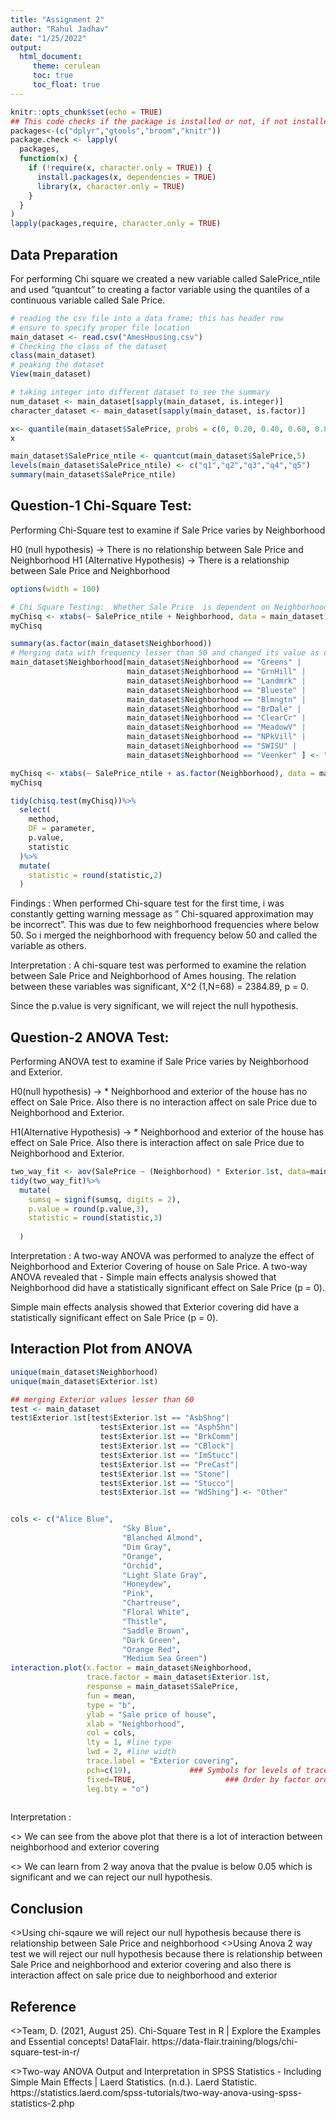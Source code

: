 ```yaml
---
title: "Assignment 2"
author: "Rahul Jadhav"
date: "1/25/2022"
output:
  html_document:
     theme: cerulean
     toc: true
     toc_float: true
---
```


```r
knitr::opts_chunk$set(echo = TRUE)
## This code checks if the package is installed or not, if not installed it will install them
packages<-(c("dplyr","gtools","broom","knitr"))
package.check <- lapply(
  packages,
  function(x) {
    if (!require(x, character.only = TRUE)) {
      install.packages(x, dependencies = TRUE)
      library(x, character.only = TRUE)
    }
  }
)
lapply(packages,require, character.only = TRUE)


```



## Data Preparation

For performing Chi square we created a new variable called SalePrice_ntile and used "quantcut" to creating a factor variable using the quantiles of a continuous variable called Sale Price.


```r
# reading the csv file into a data frame; this has header row
# ensure to specify proper file location
main_dataset <- read.csv("AmesHousing.csv")
# Checking the class of the dataset
class(main_dataset)
# peaking the dataset
View(main_dataset)
```

```r
# taking integer into different dataset to see the summary
num_dataset <- main_dataset[sapply(main_dataset, is.integer)]
character_dataset <- main_dataset[sapply(main_dataset, is.factor)]
```

```r
x<- quantile(main_dataset$SalePrice, probs = c(0, 0.20, 0.40, 0.60, 0.80, 1))
x

main_dataset$SalePrice_ntile <- quantcut(main_dataset$SalePrice,5)
levels(main_dataset$SalePrice_ntile) <- c("q1","q2","q3","q4","q5")
summary(main_dataset$SalePrice_ntile)

```


## Question-1 Chi-Square Test: 
Performing Chi-Square test to examine if Sale Price varies by Neighborhood

H0 (null hypothesis)        -> There is no relationship between Sale Price and Neighborhood
H1 (Alternative Hypothesis) -> There is a relationship between Sale Price and Neighborhood


```r
options(width = 100)

# Chi Square Testing:  Whether Sale Price  is dependent on Neighborhood
myChisq <- xtabs(~ SalePrice_ntile + Neighborhood, data = main_dataset)
myChisq

summary(as.factor(main_dataset$Neighborhood))
# Merging data with frequency lesser than 50 and changed its value as others
main_dataset$Neighborhood[main_dataset$Neighborhood == "Greens" |
                          main_dataset$Neighborhood == "GrnHill" | 
                          main_dataset$Neighborhood == "Landmrk" | 
                          main_dataset$Neighborhood == "Blueste" | 
                          main_dataset$Neighborhood == "Blmngtn" | 
                          main_dataset$Neighborhood == "BrDale" | 
                          main_dataset$Neighborhood == "ClearCr" | 
                          main_dataset$Neighborhood == "MeadowV" | 
                          main_dataset$Neighborhood == "NPkVill" | 
                          main_dataset$Neighborhood == "SWISU" | 
                          main_dataset$Neighborhood == "Veenker" ] <- "Other"

myChisq <- xtabs(~ SalePrice_ntile + as.factor(Neighborhood), data = main_dataset)
myChisq

tidy(chisq.test(myChisq))%>%
  select(
    method,
    DF = parameter,
    p.value,
    statistic
  )%>%
  mutate(
    statistic = round(statistic,2)
  )

```
Findings :
When performed Chi-square test for the first time, i was constantly getting warning message as " Chi-squared approximation may be incorrect". This was due to few neighborhood frequencies where below 50. So i merged the neighborhood with frequency below 50 and called the variable as others.

Interpretation :
A chi-square test was performed to examine the relation between Sale Price and Neighborhood of Ames housing. The relation between these variables was significant, X^2 (1,N=68) = 2384.89, p = 0. 

Since the p.value is very significant, we will reject the null hypothesis.


## Question-2 ANOVA Test: 
Performing ANOVA test to examine if Sale Price varies by Neighborhood and Exterior.

H0(null hypothesis) -> 
  * Neighborhood and exterior of the house has no effect on Sale Price. Also there is no interaction affect on sale Price due to Neighborhood and Exterior.
  
H1(Alternative Hypothesis) ->
  * Neighborhood and exterior of the house has effect on Sale Price. Also there is interaction affect on sale Price due to Neighborhood and Exterior.


```r

two_way_fit <- aov(SalePrice ~ (Neighborhood) * Exterior.1st, data=main_dataset)
tidy(two_way_fit)%>%
  mutate(
    sumsq = signif(sumsq, digits = 2),
    p.value = round(p.value,3),
    statistic = round(statistic,3)
    
  )

```
Interpretation :
A two-way ANOVA was performed to analyze the effect of Neighborhood and Exterior Covering of house on Sale Price.
A two-way ANOVA revealed that -
Simple main effects analysis showed that Neighborhood did have a statistically significant effect on Sale Price (p = 0).

 
Simple main effects analysis showed that Exterior covering did have a statistically significant effect on Sale Price (p = 0).



## Interaction Plot from ANOVA


```r

unique(main_dataset$Neighborhood)
unique(main_dataset$Exterior.1st)

## merging Exterior values lesser than 60 
test <- main_dataset
test$Exterior.1st[test$Exterior.1st == "AsbShng"|
                    test$Exterior.1st == "AsphShn"|
                    test$Exterior.1st == "BrkComm"|
                    test$Exterior.1st == "CBlock"|
                    test$Exterior.1st == "ImStucc"|
                    test$Exterior.1st == "PreCast"|
                    test$Exterior.1st == "Stone"|
                    test$Exterior.1st == "Stucco"|
                    test$Exterior.1st == "WdShing"] <- "Other"


cols <- c("Alice Blue", 
                         "Sky Blue",
                         "Blanched Almond",
                         "Dim Gray", 
                         "Orange", 
                         "Orchid", 
                         "Light Slate Gray",
                         "Honeydew",
                         "Pink",
                         "Chartreuse",
                         "Floral White",
                         "Thistle",
                         "Saddle Brown",
                         "Dark Green",
                         "Orange Red",
                         "Medium Sea Green")
interaction.plot(x.factor = main_dataset$Neighborhood,
                 trace.factor = main_dataset$Exterior.1st,
                 response = main_dataset$SalePrice,
                 fun = mean,
                 type = "b",
                 ylab = "Sale price of house",
                 xlab = "Neighborhood",
                 col = cols,
                 lty = 1, #line type
                 lwd = 2, #line width
                 trace.label = "Exterior covering",
                 pch=c(19),             ### Symbols for levels of trace var.
                 fixed=TRUE,                    ### Order by factor order in data
                 leg.bty = "o")
 
```

Interpretation :
  
  <> We can see from the above plot that there is a lot of interaction between neighborhood and exterior covering
  
  
  <> We can learn from 2 way anova that the pvalue is below 0.05 which is significant and we can reject our null hypothesis.
  

## Conclusion
  <>Using chi-sqaure we will reject our null hypothesis because there is relationship between Sale Price and neighborhood
  <>Using Anova 2 way test we will reject our null hypothesis because there is relationship between Sale Price and neighborhood and exterior covering and also there is interaction affect on sale price due to neighborhood and exterior 


## Reference
<>Team, D. (2021, August 25). Chi-Square Test in R | Explore the Examples and Essential concepts! DataFlair. https://data-flair.training/blogs/chi-square-test-in-r/

<>Two-way ANOVA Output and Interpretation in SPSS Statistics - Including Simple Main Effects | Laerd Statistics. (n.d.). Laerd Statistic. https://statistics.laerd.com/spss-tutorials/two-way-anova-using-spss-statistics-2.php